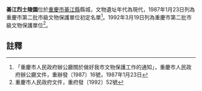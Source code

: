 {{msg:重慶市文物保護單位
|名稱 = 綦江烈士陵園
|編號 = 16
|圖片 = 
|級別 = 3
|分類 = 
|時代 = 現代
|地点 = [[綦江縣|綦江縣]]縣城
|坐標 = 
|登錄 = 1987年1月23日
}}
{{msg:重慶市文物保護單位
|名稱 = 綦江烈士陵園
|編號 = 19
|圖片 = 
|級別 = 4
|分類 = 
|時代 = 1956年
|地点 = [[綦江縣|綦江縣]][[古南鎮|古南鎮]]
|坐標 = 
|登錄 = 1992年3月19日
}}
'''綦江烈士陵園'''位於[[重慶市|重慶市]][[綦江縣|綦江縣]]縣城，文物遺址年代為現代，1987年1月23日列為重慶市第二批市級文物保護單位初定名單<ref>「重慶市人民政府辦公廳關於做好我市文物保護工作的通知」，重慶市人民政府辦公廳文件，重辦發〔1987〕16號，1987年1月23日</ref>。1992年3月19日列為重慶市第二批市級文物保護單位<ref>重慶市人民政府文件，重府發〔1992〕52號</ref>。
== 註釋 ==
{{reflist}}
{{文物保護單位小作品}}